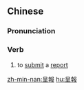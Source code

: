 ==Chinese==
{{zh-forms|s=呈报}}

===Pronunciation===
{{zh-pron
|m=chéngbào
|c=cing4 bou3
|mn=thêng-pò
|cat=v
}}

===Verb===
{{zh-verb}}

# to [[submit]] a [[report]] {{gloss|especially to a higher authority}}

[[zh-min-nan:呈報]]
[[hu:呈報]]